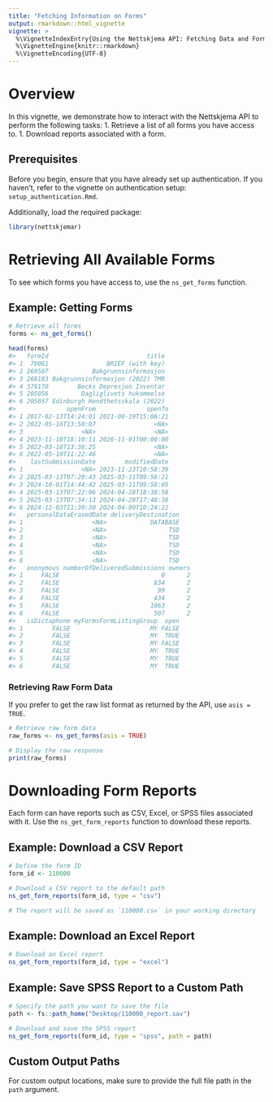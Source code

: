 ```yaml
---
title: "Fetching Information on Forms"
output: rmarkdown::html_vignette
vignette: >
  %\VignetteIndexEntry{Using the Nettskjema API: Fetching Data and Forms}
  %\VignetteEngine{knitr::rmarkdown}
  %\VignetteEncoding{UTF-8}
---
```




# Overview

In this vignette, we demonstrate how to interact with the Nettskjema API to perform the following tasks:
1. Retrieve a list of all forms you have access to.
1. Download reports associated with a form.


## Prerequisites

Before you begin, ensure that you have already set up authentication.
If you haven’t, refer to the vignette on authentication setup: `setup_authentication.Rmd`.

Additionally, load the required package:

```r
library(nettskjemar)
```

# Retrieving All Available Forms

To see which forms you have access to, use the `ns_get_forms` function.

## Example: Getting Forms


``` r
# Retrieve all forms
forms <- ns_get_forms()

head(forms)
#>   formId                           title
#> 1  79061                BRIEF (with key)
#> 2 269507            Bakgrunnsinformasjon
#> 3 268183 Bakgrunnsinformasjon (2022) TMR
#> 4 379170        Becks Depresjon Inventar
#> 5 205056         Dagliglivets hukommelse
#> 6 205057 Edinburgh Hendthetsskala (2022)
#>              openFrom              openTo
#> 1 2017-02-13T14:24:01 2021-08-19T15:06:21
#> 2 2022-05-16T13:50:07                <NA>
#> 3                <NA>                <NA>
#> 4 2023-11-10T18:10:11 2026-11-01T00:00:00
#> 5 2022-03-18T13:38:25                <NA>
#> 6 2022-05-10T11:22:46                <NA>
#>    lastSubmissionDate        modifiedDate
#> 1                <NA> 2023-11-23T10:58:39
#> 2 2025-03-13T07:20:43 2025-03-11T09:56:21
#> 3 2024-10-01T14:44:42 2025-03-11T09:58:05
#> 4 2025-03-13T07:22:06 2024-04-28T18:38:58
#> 5 2025-03-13T07:34:13 2024-04-28T17:48:38
#> 6 2024-12-03T11:30:30 2024-04-09T10:24:22
#>   personalDataErasedDate deliveryDestination
#> 1                   <NA>            DATABASE
#> 2                   <NA>                 TSD
#> 3                   <NA>                 TSD
#> 4                   <NA>                 TSD
#> 5                   <NA>                 TSD
#> 6                   <NA>                 TSD
#>   anonymous numberOfDeliveredSubmissions owners
#> 1     FALSE                            0      2
#> 2     FALSE                          834      2
#> 3     FALSE                           99      2
#> 4     FALSE                          434      2
#> 5     FALSE                         1063      2
#> 6     FALSE                          507      2
#>   isDictaphone myFormsFormListingGroup  open
#> 1        FALSE                      MY FALSE
#> 2        FALSE                      MY  TRUE
#> 3        FALSE                      MY FALSE
#> 4        FALSE                      MY  TRUE
#> 5        FALSE                      MY  TRUE
#> 6        FALSE                      MY  TRUE
```

### Retrieving Raw Form Data

If you prefer to get the raw list format as returned by the API, use `asis = TRUE`.

```r
# Retrieve raw form data
raw_forms <- ns_get_forms(asis = TRUE)

# Display the raw response
print(raw_forms)
```

# Downloading Form Reports

Each form can have reports such as CSV, Excel, or SPSS files associated with it.
Use the `ns_get_form_reports` function to download these reports.

## Example: Download a CSV Report

```r
# Define the form ID
form_id <- 110000

# Download a CSV report to the default path
ns_get_form_reports(form_id, type = "csv")

# The report will be saved as `110000.csv` in your working directory
```

## Example: Download an Excel Report

```r
# Download an Excel report
ns_get_form_reports(form_id, type = "excel")
```

## Example: Save SPSS Report to a Custom Path

```r
# Specify the path you want to save the file
path <- fs::path_home("Desktop/110000_report.sav")

# Download and save the SPSS report
ns_get_form_reports(form_id, type = "spss", path = path)
```

## Custom Output Paths

For custom output locations, make sure to provide the full file path in the `path` argument.

